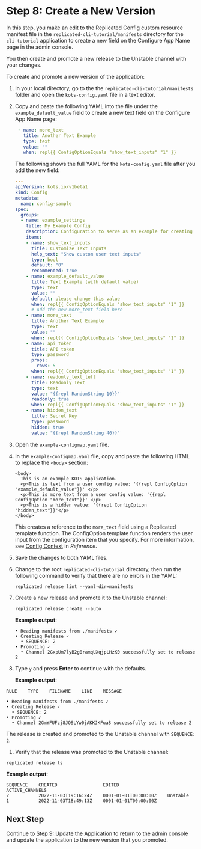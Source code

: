 # Step 8: Create a New Version

In this step, you make an edit to the Replicated Config custom resource manifest file in the `replicated-cli-tutorial/manifests` directory for the `cli-tutorial` application to create a new field on the Configure App Name page in the admin console.

You then create and promote a new release to the Unstable channel with your changes.

To create and promote a new version of the application:

1. In your local directory, go to the the `replicated-cli-tutorial/manifests` folder and open the `kots-config.yaml` file in a text editor.

1. Copy and paste the following YAML into the file under the `example_default_value` field to create a new text field on the Configure App Name page:

   ```yaml
    - name: more_text
      title: Another Text Example
      type: text
      value: ""
      when: repl{{ ConfigOptionEquals "show_text_inputs" "1" }}
   ```
   The following shows the full YAML for the `kots-config.yaml` file after you add the new field:

   ```yaml
   ---
   apiVersion: kots.io/v1beta1
   kind: Config
   metadata:
     name: config-sample
   spec:
     groups:
     - name: example_settings
       title: My Example Config
       description: Configuration to serve as an example for creating your own. See [https://kots.io/reference/v1beta1/config/](https://kots.io/reference/v1beta1/config/) for configuration docs. In this case, we provide example fields for configuring an Nginx welcome page.
       items:
       - name: show_text_inputs
         title: Customize Text Inputs
         help_text: "Show custom user text inputs"
         type: bool
         default: "0"
         recommended: true
       - name: example_default_value
         title: Text Example (with default value)
         type: text
         value: ""
         default: please change this value
         when: repl{{ ConfigOptionEquals "show_text_inputs" "1" }}
         # Add the new more_text field here
       - name: more_text
         title: Another Text Example
         type: text
         value: ""
         when: repl{{ ConfigOptionEquals "show_text_inputs" "1" }}
       - name: api_token
         title: API token
         type: password
         props:
           rows: 5
         when: repl{{ ConfigOptionEquals "show_text_inputs" "1" }}
       - name: readonly_text_left
         title: Readonly Text
         type: text
         value: "{{repl RandomString 10}}"
         readonly: true
         when: repl{{ ConfigOptionEquals "show_text_inputs" "1" }}
       - name: hidden_text
         title: Secret Key
         type: password
         hidden: true
         value: "{{repl RandomString 40}}"

   ```

1. Open the `example-configmap.yaml` file.

1. In the `example-configmap.yaml` file, copy and paste the following HTML to replace the `<body>` section:

   ```
   <body>
     This is an example KOTS application.
     <p>This is text from a user config value: '{{repl ConfigOption "example_default_value"}}' </p>
     <p>This is more text from a user config value: '{{repl ConfigOption "more_text"}}' </p>
     <p>This is a hidden value: '{{repl ConfigOption "hidden_text"}}'</p>
   </body>
   ```
    This creates a reference to the `more_text` field using a Replicated template function. The ConfigOption template function renders the user input from the configuration item that you specify. For more information, see [Config Context](/reference/template-functions-config-context) in _Reference_.

1. Save the changes to both YAML files.

1. Change to the root `replicated-cli-tutorial` directory, then run the following command to verify that there are no errors in the YAML:

   ```
   replicated release lint --yaml-dir=manifests
   ```

1. Create a new release and promote it to the Unstable channel:

   ```
   replicated release create --auto
   ```

   **Example output**:

   ```
   • Reading manifests from ./manifests ✓
   • Creating Release ✓
     • SEQUENCE: 2
   • Promoting ✓
     • Channel 2GxpUm7lyB2g0ramqUXqjpLHzK0 successfully set to release 2
   ```

1. Type `y` and press **Enter** to continue with the defaults.

   **Example output**:

  ```
  RULE    TYPE    FILENAME    LINE    MESSAGE

  • Reading manifests from ./manifests ✓
  • Creating Release ✓
    • SEQUENCE: 2
  • Promoting ✓
    • Channel 2GmYFUFzj8JOSLYw0jAKKJKFua8 successfully set to release 2
  ```

  The release is created and promoted to the Unstable channel with `SEQUENCE: 2`.

1. Verify that the release was promoted to the Unstable channel:

  ```
  replicated release ls
  ```
  **Example output**:

  ```
  SEQUENCE    CREATED                 EDITED                  ACTIVE_CHANNELS
  2           2022-11-03T19:16:24Z    0001-01-01T00:00:00Z    Unstable
  1           2022-11-03T18:49:13Z    0001-01-01T00:00:00Z
  ```

## Next Step

Continue to [Step 9: Update the Application](tutorial-cli-update-app) to return to the admin console and update the application to the new version that you promoted.
